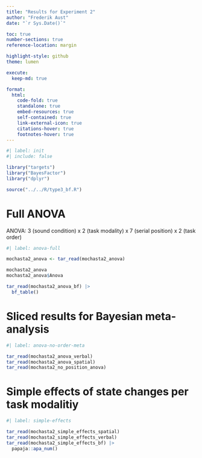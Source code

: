 ```yaml
---
title: "Results for Experiment 2"
author: "Frederik Aust"
date: "`r Sys.Date()`"

toc: true
number-sections: true
reference-location: margin

highlight-style: github
theme: lumen

execute:
  keep-md: true

format:
  html:
    code-fold: true
    standalone: true
    embed-resources: true
    self-contained: true
    link-external-icon: true
    citations-hover: true
    footnotes-hover: true
---
```


```r
#| label: init
#| include: false

library("targets")
library("BayesFactor")
library("dplyr")

source("../../R/type3_bf.R")
```

# Full ANOVA

ANOVA: 3 (sound condition) x 2 (task modality) x 7 (serial position) x 2 (task order)

```r
#| label: anova-full

mochasta2_anova <- tar_read(mochasta2_anova)

mochasta2_anova
mochasta2_anova$Anova

tar_read(mochasta2_anova_bf) |>
  bf_table()
```

# Sliced results for Bayesian meta-analysis

```r
#| label: anova-no-order-meta

tar_read(mochasta2_anova_verbal)
tar_read(mochasta2_anova_spatial)
tar_read(mochasta2_no_position_anova)
```


# Simple effects of state changes per task modalitiy

```r
#| label: simple-effects

tar_read(mochasta2_simple_effects_spatial)
tar_read(mochasta2_simple_effects_verbal)
tar_read(mochasta2_simple_effects_bf) |>
  papaja::apa_num()
```

